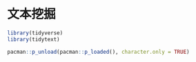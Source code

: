 # 文本挖掘 {#eda-tidytext}


```r
library(tidyverse)
library(tidytext)
```



```r
pacman::p_unload(pacman::p_loaded(), character.only = TRUE)
```
